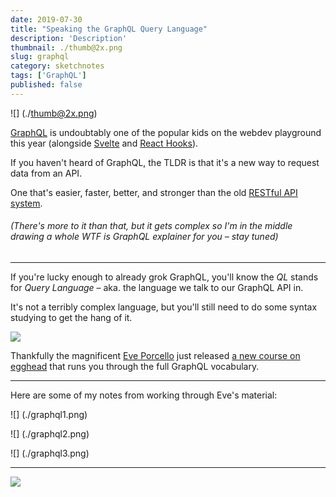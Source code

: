 ```yaml
---
date: 2019-07-30
title: "Speaking the GraphQL Query Language"
description: 'Description'
thumbnail: ./thumb@2x.png
slug: graphql
category: sketchnotes
tags: ['GraphQL']
published: false
---
```



<SketchesContainer>

<TwoCol>

<span>

![] (./thumb@2x.png)

</span>

<span>

[GraphQL](https://graphql.org/) is undoubtably one of the popular kids on the webdev playground this year (alongside [Svelte](https://svelte.dev/) and [React Hooks](https://reactjs.org/blog/2019/02/06/react-v16.8.0.html)).

If you haven't heard of GraphQL, the TLDR is that it's a new way to request data from an API.  

One that's easier, faster, better, and stronger than the old [RESTful API system](https://en.wikipedia.org/wiki/Representational_state_transfer).

</span>

</TwoCol>


###### (There's more to it than that, but it gets complex so I'm in the middle drawing a whole *WTF is GraphQL* explainer for you – stay tuned)

<hr />

If you're lucky enough to already grok GraphQL, you'll know the _QL_ stands for _Query Language_ – aka. the language we talk to our GraphQL API in.  

It's not a terribly complex language, but you'll still need to do some syntax studying to get the hang of it.

<Link to="https://egghead.io/courses/graphql-query-language">

![](./graphql-query-language.png)

</Link>

Thankfully the magnificent [Eve Porcello](https://twitter.com/eveporcello) just released [a new course on egghead](https://egghead.io/courses/graphql-query-language) that runs you through the full GraphQL vocabulary.

<hr />

Here are some of my notes from working through Eve's material:

![] (./graphql1.png)

![] (./graphql2.png)

![] (./graphql3.png)

<hr />

<FullSketchnote coursename="GraphQL Query Language" courselink="https://egghead.io/courses/graphql-query-language">

![](./graphql_sketchnotes--mini.png)

</FullSketchnote>

</SketchesContainer>


